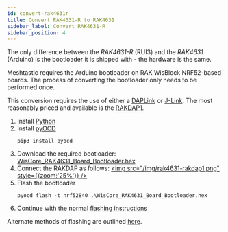 ```yaml
---
id: convert-rak4631r
title: Convert RAK4631-R to RAK4631
sidebar_label: Convert RAK4631-R
sidebar_position: 4
---
```


The only difference between the _RAK4631-R_ (RUI3) and the _RAK4631_ (Arduino) is the bootloader it is shipped with - the hardware is the same.

Meshtastic requires the Arduino bootloader on RAK WisBlock NRF52-based boards. The process of converting the bootloader only needs to be performed once.

This conversion requires the use of either a [DAPLink](https://daplink.io/) or [J-Link](https://www.segger.com/products/debug-probes/j-link/). The most reasonably priced and available is the [RAKDAP1](https://store.rakwireless.com/products/daplink-tool).

1. Install [Python](https://www.python.org/downloads/)
2. Install [pyOCD](https://pyocd.io/)
   ```shell
   pip3 install pyocd
   ```
3. Download the required bootloader: [WisCore_RAK4631_Board_Bootloader.hex](https://github.com/RAKWireless/WisBlock/releases/download/0.4.2/WisCore_RAK4631_Board_Bootloader.hex)
4. Connect the RAKDAP as follows:
   [<img src="/img/rak4631-rakdap1.png" style={{zoom:'25%'}} />](/img/rak4631-rakdap1.png)
5. Flash the bootloader
   ```shell
   pyocd flash -t nrf52840 .\WisCore_RAK4631_Board_Bootloader.hex
   ```
6. Continue with the normal [flashing instructions](/docs/getting-started/flashing-firmware/nrf52/drag-n-drop)

Alternate methods of flashing are outlined [here](https://github.com/RAKWireless/WisBlock/tree/master/bootloader/RAK4630).